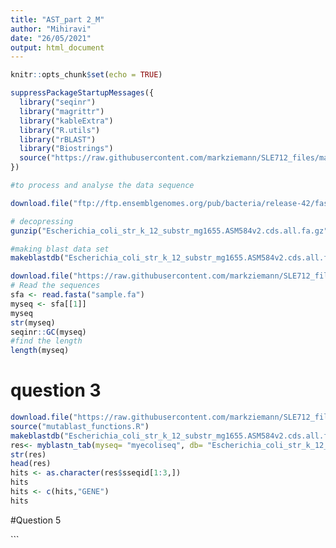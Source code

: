 ```yaml
---
title: "AST_part 2_M"
author: "Mihiravi"
date: "26/05/2021"
output: html_document
---
```


```r
knitr::opts_chunk$set(echo = TRUE)
```

```r

suppressPackageStartupMessages({
  library("seqinr")
  library("magrittr")
  library("kableExtra")
  library("R.utils")
  library("rBLAST")
  library("Biostrings")
  source("https://raw.githubusercontent.com/markziemann/SLE712_files/master/assessment_task3/bioinfo_asst3_part2_files/mutblast_functions.R")
})

#to process and analyse the data sequence 

download.file("ftp://ftp.ensemblgenomes.org/pub/bacteria/release-42/fasta/bacteria_0_collection/escherichia_coli_str_k_12_substr_mg1655/cds/Escherichia_coli_str_k_12_substr_mg1655.ASM584v2.cds.all.fa.gz", destfile = "Escherichia_coli_str_k_12_substr_mg1655.ASM584v2.cds.all.fa.gz")

# decopressing 
gunzip("Escherichia_coli_str_k_12_substr_mg1655.ASM584v2.cds.all.fa.gz", overwrite=TRUE)

#making blast data set
makeblastdb("Escherichia_coli_str_k_12_substr_mg1655.ASM584v2.cds.all.fa", dbtype="nucl", "-parse_seqids")
```


```r

download.file("https://raw.githubusercontent.com/markziemann/SLE712_files/master/assessment_task3/bioinfo_asst3_part2_files/sample.fa", destfile = "sample.fa")
# Read the sequences
sfa <- read.fasta("sample.fa")
myseq <- sfa[[1]]
myseq
str(myseq)
seqinr::GC(myseq)
#find the length
length(myseq)

```

# question 3 

```r

download.file("https://raw.githubusercontent.com/markziemann/SLE712_files/master/assessment_task3/bioinfo_asst3_part2_files/mutblast_functions.R", destfile = "mutablast_functions.R")
source("mutablast_functions.R")
makeblastdb("Escherichia_coli_str_k_12_substr_mg1655.ASM584v2.cds.all.fa.gz", dbtype = "nuc1", "-parse-seqids")
res<- myblastn_tab(myseq= "myecoliseq", db= "Escherichia_coli_str_k_12_substr_mg1655.ASM584v2.cds.all.fa.gz")
str(res)
head(res)
hits <- as.character(res$sseqid[1:3,])
hits
hits <- c(hits,"GENE")
hits

```


#Question 5


```





